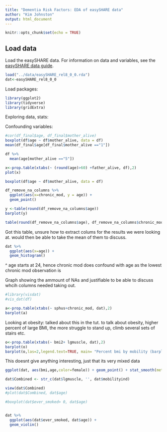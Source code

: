 ```yaml
---
title: "Dementia Risk Factors: EDA of easySHARE data"
author: "Kim Johnston"
output: html_document
---
```



```r
knitr::opts_chunk$set(echo = TRUE)
```

## Load data
Load the easySHARE data. For information on data and variables, see the [easySHARE data  guide](http://www.share-project.org/fileadmin/pdf_documentation/easySHARE_Release_8.0.0_ReleaseGuide.pdf).

```r
load("../data/easySHARE_rel8_0_0.rda")
dat<-easySHARE_rel8_0_0
```

Load packages:
  
```r
library(ggplot2)
library(tidyverse)
library(gridExtra)
```


Exploring data, stats:

Confounding variables:

```r
#cor(df_final$age, df_final$mother_alive)
boxplot(df$age ~ df$mother_alive, data = df)
mean(df_final$age[df_final$mother_alive =="1"])

df %>%
  mean(age[mother_alive =="5"]) 

```

```r
x<-prop.table(xtabs(~ (round(age)>60) +father_alive, df),2)
plot(x)

```

```r
boxplot(df$age ~ df$mother_alive, data = df)

```



```r

df_remove_na_columns %>%
  ggplot(aes(x=chronic_mod, y = age)) +
  geom_point()

y <-table(round(df_remove_na_columns$age))
barplot(y)


```

```r
table(round(df_remove_na_columns$age), df_remove_na_columns$chronic_mod)

```
Got this table, unsure how to extract colums for the results we were looking at. would then be able to take the mean of them to discuss.


```r
dat %>%
  ggplot(aes(x=age)) +
  geom_histogram()

```
^ age starts at 24, hence chronic mod does confound with age as the lowest chronic mod observation is 


Graph showing the ammount of NAs and justifiable to be able to discuss whcih columns needed taking out.
```r
#library(visdat)
#vis_dat(df)
```


```r
a<-prop.table(xtabs(~ sphus+chronic_mod, dat),2)
barplot(a)
```


Looking at obesity:
talked about this in the tut. to talk about obesity, higher percent of large BMI, the more struggle to stand up, climb several sets of stairs etc.
```r
o<-prop.table(xtabs(~ bmi2+ lgmuscle, dat),2)
barplot(o)
barplot(o,las=2,legend.text=TRUE, main= "Percent bmi by mobility (barplot)")
```


This doesnt give anything interesting, just that its very mixed data
```r
ggplot(dat, aes(bmi,age,color=female)) + geom_point() + stat_smooth(method="lm")
```


```r

dat$Combined <- str_c(dat$lgmuscle, '', dat$mobilityind)

view(dat$Combined)
#plot(dat$Combined, dat$age)

```

```r
#boxplot(dat$ever_smoked> 0, dat$age)


dat %>%
  ggplot(aes(dat$ever_smoked, dat$age)) +
  geom_violin()
```




